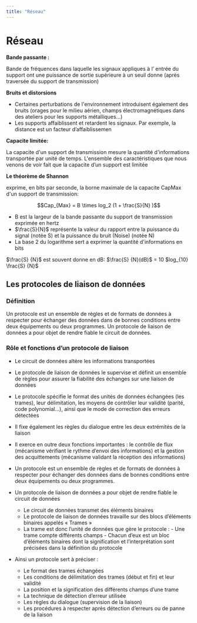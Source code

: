 ```yaml
---
title: "Réseau"
---
```


# Réseau

**Bande passante :**

Bande de fréquences dans laquelle les signaux appliques à
l’ entrée du support ont une puissance de sortie supérieure à un seuil donne
(après traversée du support de transmission)

**Bruits et distorsions**

- Certaines perturbations de l'environnement introduisent également des
  bruits (orages pour le milieu aérien, champs électromagnétiques dans des
  ateliers pour les supports métalliques...)
- Les supports affaiblissent et retardent les signaux. Par exemple, la distance
  est un facteur d’affaiblissemen

**Capacite limitée:**

La capacite d'un support de transmission mesure la quantité d'informations transportée par unité de temps. L'ensemble des
caractéristiques que nous venons de voir fait que la capacite d’un support est
limitée

**Le théorème de Shannon**

exprime, en bits par seconde, la borne
maximale de la capacite CapMax d'un support de transmission:

$$Cap_{Max} = B \times log_2 (1 + \frac{S}{N} )$$

- B est la largeur de la bande passante du support de transmission exprimée
  en hertz
- $\frac{S}{N}$ représente la valeur du rapport entre la puissance du signal (notée S) et la
  puissance du bruit (Noise) (notée N)
- La base 2 du logarithme sert a exprimer la quantité d'informations en bits

<div class="p-2 border border-red-400 rounded-md bg-red-50">
  $\frac{S}
  {N}$ est souvent donne en dB: $\frac{S}
  {N}(dB)$ = 10 $log_{10} \frac{S}
  {N}$
</div>

## Les protocoles de liaison de données

### Définition

Un protocole est un ensemble de règles et de formats de données
à respecter pour échanger des données dans de bonnes conditions entre deux
équipements ou deux programmes. Un protocole de liaison de données a pour
objet de rendre fiable le circuit de données.

### Rôle et fonctions d’un protocole de liaison

- Le circuit de données altère les informations transportées
- Le protocole de liaison de données le supervise et définit un ensemble de règles pour
  assurer la fiabilité des échanges sur une liaison de données
- Le protocole spécifie le format des unités de données échangées (les trames), leur
  délimitation, les moyens de contrôler leur validité (parité, code polynomial...), ainsi que
  le mode de correction des erreurs détectées
- Il fixe également les règles du dialogue entre les deux extrémités de la liaison
- Il exerce en outre deux fonctions importantes : le contrôle de flux (mécanisme vérifiant
  le rythme d’envoi des informations) et la gestion des acquittements (mécanisme
  validant la réception des informations)
- Un protocole est un ensemble de règles et de formats de données à respecter pour
  échanger des données dans de bonnes conditions entre deux équipements ou deux
  programmes.
- Un protocole de liaison de données a pour objet de rendre fiable le circuit de données
  - Le circuit de données transmet des éléments binaires
  - Le protocole de liaison de données travaille sur des blocs d’éléments binaires
    appelés « Trames »
  - La trame est donc l’unité de données que gère le protocole : - Une trame compte différents champs - Chacun d’eux est un bloc d’éléments binaires dont la signification et
    l’interprétation sont précisées dans la définition du protocole
    
- Ainsi un protocole sert à préciser :

  - Le format des trames échangées
  - Les conditions de délimitation des trames (début et fin) et leur validité
  - La position et la signification des différents champs d’une trame
  - La technique de détection d’erreur utilisée
  - Les règles du dialogue (supervision de la liaison)
  - Les procédures à respecter après détection d’erreurs ou de panne de la
    liaison
